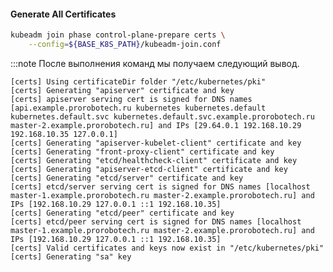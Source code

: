 
#### Generate All Certificates
```bash
kubeadm join phase control-plane-prepare certs \
    --config=${BASE_K8S_PATH}/kubeadm-join.conf
```

:::note
После выполнения команд мы получаем следующий вывод.
```
[certs] Using certificateDir folder "/etc/kubernetes/pki"
[certs] Generating "apiserver" certificate and key
[certs] apiserver serving cert is signed for DNS names [api.example.prorobotech.ru kubernetes kubernetes.default kubernetes.default.svc kubernetes.default.svc.example.prorobotech.ru master-2.example.prorobotech.ru] and IPs [29.64.0.1 192.168.10.29 192.168.10.35 127.0.0.1]
[certs] Generating "apiserver-kubelet-client" certificate and key
[certs] Generating "front-proxy-client" certificate and key
[certs] Generating "etcd/healthcheck-client" certificate and key
[certs] Generating "apiserver-etcd-client" certificate and key
[certs] Generating "etcd/server" certificate and key
[certs] etcd/server serving cert is signed for DNS names [localhost master-1.example.prorobotech.ru master-2.example.prorobotech.ru] and IPs [192.168.10.29 127.0.0.1 ::1 192.168.10.35]
[certs] Generating "etcd/peer" certificate and key
[certs] etcd/peer serving cert is signed for DNS names [localhost master-1.example.prorobotech.ru master-2.example.prorobotech.ru] and IPs [192.168.10.29 127.0.0.1 ::1 192.168.10.35]
[certs] Valid certificates and keys now exist in "/etc/kubernetes/pki"
[certs] Generating "sa" key
```
